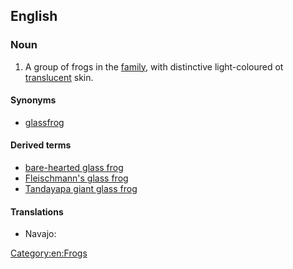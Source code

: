 ==English==
{{wikipedia}}

===Noun===
{{en-noun|head=[[glass]] [[frog]]}}

# A group of frogs in the ''{{taxlink|Centrolenidae|family}}'' [[family]], with distinctive light-coloured ot [[translucent]] skin.

====Synonyms====
* [[glassfrog]]

====Derived terms====
* [[bare-hearted glass frog]]
* [[Fleischmann's glass frog]]
* [[Tandayapa giant glass frog]]

====Translations====
*Navajo: {{tø|nv|chʼał niłtólí}}

[[Category:en:Frogs]]
